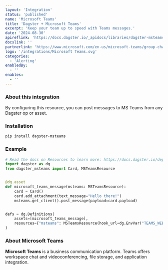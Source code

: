 ```yaml
---
layout: 'Integration'
status: 'published'
name: 'Microsoft Teams'
title: 'Dagster + Microsoft Teams'
excerpt: 'Keep your team up to speed with Teams messages.'
date: '2024-08-30'
apireflink: 'https://docs.dagster.io/_apidocs/libraries/dagster-msteams'
docslink: ''
partnerlink: 'https://www.microsoft.com/en-us/microsoft-teams/group-chat-software'
logo: '/integrations/Microsoft Teams.svg'
categories:
  - 'Alerting'
enabledBy:
  - ''
enables:
  - ''
---
```


### About this integration

By configuring this resource, you can post messages to MS Teams from any Dagster op or asset.

### Installation

```bash
pip install dagster-msteams
```

### Example

```python
# Read the docs on Resources to learn more: https://docs.dagster.io/deployment/resources
import dagster as dg
from dagster_msteams import Card, MSTeamsResource


@dg.asset
def microsoft_teams_message(msteams: MSTeamsResource):
    card = Card()
    card.add_attachment(text_message="Hello there!")
    msteams.get_client().post_message(payload=card.payload)


defs = dg.Definitions(
    assets=[microsoft_teams_message],
    resources={"msteams": MSTeamsResource(hook_url=dg.EnvVar("TEAMS_WEBHOOK_URL"))},
)
```

### About Microsoft Teams

**Microsoft Teams** is a business communication platform. Teams offers workspace chat and videoconferencing, file storage, and application integration.

